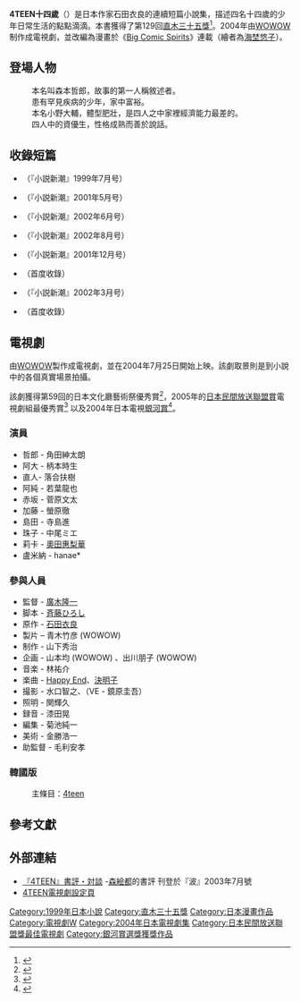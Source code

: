 {{Infobox animanga/Headerofja
|title= 4TEEN十四歲
|image= 
|size= 
|caption= 
|japanese= 4TEEN
|english= 
|kana= 
|romaji= 
|genre= {{link-ja|青春小說|青春小説}}
}}
{{Infobox animanga/name
|original= 
|official= 
|formal= 4TEEN十四歲
|common= 
}}
{{Infobox animanga/Novel
|輕小說= 
|標題= 
|作者= [[石田衣良|石田衣良]]
|插圖= 
|出版社= {{flagicon|Japan}} [[新潮社|新潮社]]<br />{{flagicon|Taiwan}}[[尖端|尖端]]
|連載雜誌= [[小說新潮|小說新潮]]
|label= 
|發售日= 
|開始= 1999年7月
|結束= 2002年3月
|冊數= 全1冊
|話數= 
|其他= 
}}
{{Infobox animanga/Manga
|標題= 4TEEN十四歲
|作者= [[石田衣良|石田衣良]]
|作畫= [[海埜悠子|海埜悠子]]
|出版社= [[小學館|小學館]]
|其他出版社= 
|連載雜誌= [[Big_Comic_Spirits|Big Comic Spirits]]
|label= 
|發售日= 
|開始= 
|結束= 
|冊數= 全2冊
|話數= 
|其他= 
}}
{{Infobox animanga/Footerofja}}
'''4TEEN十四歲'''（{{lang|ja|4TEEN （フォーティーン）}}）是日本作家石田衣良的連續短篇小說集，描述四名十四歲的少年日常生活的點點滴滴。本書獲得了第129回[[直木三十五獎|直木三十五獎]]<ref>{{Cite web |url=http://www.bunshun.co.jp/award/naoki/list1.htm |title=日本文學振興會 直木三十五賞受賞者一覽 |access-date=2010-06-09 |archive-url=https://web.archive.org/web/20100221183424/http://www.bunshun.co.jp/award/naoki/list1.htm |archive-date=2010-02-21 |dead-url=yes }}</ref>。2004年由[[WOWOW|WOWOW]]制作成電視劇，並改編為漫畫於《[[Big_Comic_Spirits|Big Comic Spirits]]》連載（繪者為[[海埜悠子|海埜悠子]]）。

== 登場人物 ==
;{{nihongo|哲郎|テツロー}}
:本名叫森本哲郎，故事的第一人稱敘述者。
;{{nihongo|直人|ナオト}}
:患有罕見疾病的少年，家中富裕。
;{{nihongo|阿大|ダイ}}
:本名小野大輔，體型肥壯，是四人之中家裡經濟能力最差的。
;{{nihongo|阿淳|ジュン}}
:四人中的資優生，性格成熟而善於說話。

== 收錄短篇 ==
*{{nihongo|驚喜|びっくりプレゼント}}（『小説新潮』1999年7月号）
*{{nihongo|月之草|月の草}}（『小説新潮』2001年5月号）
*{{nihongo|飛翔少年|飛ぶ少年}}（『小説新潮』2002年6月号）
*{{nihongo|十四歲的情事|十四歳の情事}}（『小説新潮』2002年8月号）
*{{nihongo|煙火大會的夜晚|大華火の夜に}}（『小説新潮』2001年12月号）
*{{nihongo|關於性這回事|ぼくたちがセックスについて話すこと}}（首度收錄）
*{{nihongo|天空色的腳踏車|空色の自転車}}（『小説新潮』2002年3月号）
*{{nihongo|十五歲的旅程|十五歳への旅}}（首度收錄）

== 電視劇 ==
由[[WOWOW|WOWOW]]製作成電視劇，並在2004年7月25日開始上映。該劇取景則是到小說中的各個真實場景拍攝。
 
該劇獲得第59回的日本文化廳藝術祭優秀賞<ref>{{Cite web |url=http://www.bunka.go.jp/1bungei/59_geijyutusai_tv.html |title=平成１６年度（第５９回）芸術祭贈賞理由（テレビ） |accessdate=2010-06-09 |archive-date=2008-06-11 |archive-url=https://web.archive.org/web/20080611071648/http://www.bunka.go.jp/1bungei/59_geijyutusai_tv.html |dead-url=yes }}</ref>，2005年的[[日本民間放送聯盟|日本民間放送聯盟賞]]電視劇組最優秀賞<ref>{{Cite web |url=http://nab.or.jp/index.php?%C6%FC%CB%DC%CC%B1%B4%D6%CA%FC%C1%F7%CF%A2%CC%C1%BE%DE%2F2005%C7%AF%28%CA%BF%C0%AE17%C7%AF%29%C6%FE%C1%AA%A1%A6%BB%F6%C0%D3 |title=日本民間放送連盟賞/2005年(平成17年)入選・事績 |access-date=2010-06-09 |archive-date=2011-10-12 |archive-url=https://web.archive.org/web/20111012043735/http://nab.or.jp/index.php?%C6%FC%CB%DC%CC%B1%B4%D6%CA%FC%C1%F7%CF%A2%CC%C1%BE%DE%2F2005%C7%AF%28%CA%BF%C0%AE17%C7%AF%29%C6%FE%C1%AA%A1%A6%BB%F6%C0%D3 }}</ref> 以及2004年日本電視[[銀河賞|銀河賞]]<ref>{{Cite web |url=http://www.houkon.jp/galaxy/42nd.html |title=第42回ギャラクシー賞受賞作品 |access-date=2010-06-09 |archive-url=https://web.archive.org/web/20120301191358/http://www.houkon.jp/galaxy/42nd.html |archive-date=2012-03-01 |dead-url=yes }}</ref>。
=== 演員 ===
* 哲郎 - 角田紳太朗
* 阿大 - 柄本時生
* 直人-  落合扶樹
* 阿純 - 若葉龍也
* 赤坂 - 菅原文太
* 加藤 - 螢原徹
* 島田 - 寺島進
* 珠子 - 中尾ミエ
* 莉卡 - [[奧田惠梨華|奧田惠梨華]]
* 盧米納 - hanae*

=== 參與人員 ===
* 監督 - [[廣木隆一|廣木隆一]]
* 脚本 - [[斉藤ひろし|斉藤ひろし]]
* 原作 - [[石田衣良|石田衣良]]
* 製片 – 青木竹彦 (WOWOW)
* 制作 - 山下秀治
* 企画 - 山本均 (WOWOW) 、出川朋子 (WOWOW)
* 音楽 - 林祐介
* 楽曲 - [[Happy_End|Happy End]]、[[決明子_(團體)|決明子]]
* 撮影 - 水口智之、（VE - 鏡原圭吾）
* 照明 - 関輝久
* 録音 - 漆田晃
* 編集 - 菊池純一
* 美術 - 金勝浩一
* 助監督 - 毛利安孝

=== 韓國版 ===
:主條目：[[Drama_Festival#第二季|4teen]]

==參考文獻==
<div class="references-small">
<references></references>
</div>
== 外部連結 ==
* [http://www.shinchosha.co.jp/shinkan/nami/shoseki/459501.html 『4TEEN』書評・対談]{{Wayback|url=http://www.shinchosha.co.jp/shinkan/nami/shoseki/459501.html |date=20160304105902 }} -[[森絵都|森絵都]]的書評 刊登於『波』2003年7月號
* [http://www.wowow.co.jp/dramaw/4teen/  4TEEN電視劇設定頁]{{Wayback|url=http://www.wowow.co.jp/dramaw/4teen/ |date=20130612191515 }}
{{電視劇W}}
{{日本民間放送聯盟獎最佳電視劇}}

{{DEFAULTSORT:Fourteen}}
[[Category:1999年日本小說|Category:1999年日本小說]]
[[Category:直木三十五獎|Category:直木三十五獎]]
[[Category:日本漫畫作品|Category:日本漫畫作品]]
[[Category:電視劇W|Category:電視劇W]]
[[Category:2004年日本電視劇集|Category:2004年日本電視劇集]]
[[Category:日本民間放送聯盟獎最佳電視劇|Category:日本民間放送聯盟獎最佳電視劇]]
[[Category:銀河賞選獎獲獎作品|Category:銀河賞選獎獲獎作品]]